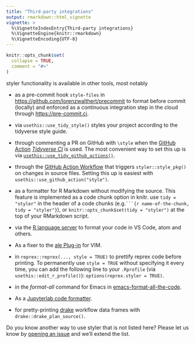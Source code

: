 ```yaml
---
title: "Third-party integrations"
output: rmarkdown::html_vignette
vignette: >
  %\VignetteIndexEntry{Third-party integrations}
  %\VignetteEngine{knitr::rmarkdown}
  %\VignetteEncoding{UTF-8}
---
```


```r
knitr::opts_chunk$set(
  collapse = TRUE,
  comment = "#>"
)
```

styler functionality is available in other tools, most notably

-   as a pre-commit hook `style-files` in <https://github.com/lorenzwalthert/precommit> to format before commit (locally) and enforced as a continuous integration step in the cloud through <https://pre-commit.ci>.

-   via `usethis::use_tidy_style()` styles your project according to the tidyverse style guide.

-   through commenting a PR on GitHub with `\style` when the [GitHub Action](https://github.com/features/actions) [*Tidyverse CI*](https://github.com/r-lib/actions/tree/master/examples#tidyverse-ci-workflow) is used. The most convenient way to set this up is via [`usethis::use_tidy_github_actions()`](https://usethis.r-lib.org/reference/tidyverse.html).

-   through the [GitHub Action Workflow](https://github.com/r-lib/actions/tree/v2-branch/examples#style-package) that triggers `styler::style_pkg()` on changes in source files. Setting this up is easiest with `usethis::use_github_action("style")`.

-   as a formatter for R Markdown without modifying the source. This feature is implemented as a code chunk option in knitr. use `tidy = "styler"` in the header of a code chunks (e.g.```` ```{r name-of-the-chunk, tidy = "styler"} ````), or `knitr::opts_chunk$set(tidy = "styler")` at the top of your RMarkdown script.

-   via the [R language server](https://github.com/REditorSupport/languageserver) to format your code in VS Code, atom and others.

-   As a fixer to the [ale Plug-in](https://github.com/dense-analysis/ale/pull/2401) for VIM.

-   in `reprex::reprex(..., style = TRUE)` to prettify reprex code before printing. To permanently use `style = TRUE` without specifying it every time, you can add the following line to your `.Rprofile` (via `usethis::edit_r_profile()`): `options(reprex.styler = TRUE)`.

-   in the *format-all* command for Emacs in [emacs-format-all-the-code](https://github.com/lassik/emacs-format-all-the-code).

-   As a [Jupyterlab code formatter](https://ryantam626.github.io/jupyterlab_code_formatter/index.html).

-   for pretty-printing [drake](https://github.com/ropensci/drake) workflow data frames with `drake::drake_plan_source()`.

Do you know another way to use styler that is not listed here? Please let us know by [opening an issue](https://github.com/r-lib/styler/issues) and we'll extend the list.

